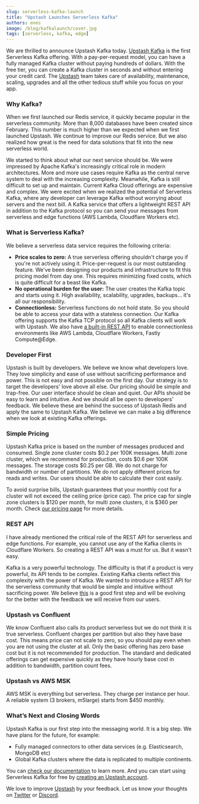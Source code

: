 ```yaml
---
slug: serverless-kafka-launch
title: "Upstash Launches Serverless Kafka"
authors: enes
image: /blog/kafkalaunch/cover.jpg
tags: [serverless, kafka, edge]
---
```


We are thrilled to announce Upstash Kafka today. [Upstash Kafka](https://docs.upstash.com/kafka) is the first Serverless Kafka offering. With a pay-per-request model, you can have a fully managed Kafka cluster without paying hundreds of dollars. With the free tier, you can create a Kafka cluster in seconds and without entering your credit card. The [Upstash](https://upstash.com) team takes care of availability, maintenance, scaling, upgrades and all the other tedious stuff while you focus on your app.

### Why Kafka?

When we first launched our Redis service, it quickly became popular in the serverless community. More than 8,000 databases have been created since February. This number is much higher than we expected when we first launched Upstash. We continue to improve our Redis service. But we also realized how great is the need for data solutions that fit into the new serverless world.

We started to think about what our next service should be. We were impressed by Apache Kafka's increasingly critical role in modern architectures. More and more use cases require Kafka as the central nerve system to deal with the increasing complexity. Meanwhile, Kafka is still difficult to set up and maintain. Current Kafka Cloud offerings are expensive and complex. We were excited when we realized the potential of Serverless Kafka, where any developer can leverage Kafka without worrying about servers and the next bill. A Kafka service that offers a lightweight REST API in addition to the Kafka protocol so you can send your messages from serverless and edge functions (AWS Lambda, Cloudflare Workers etc).

### What is Serverless Kafka?

We believe a serverless data service requires the following criteria:

- **Price scales to zero:** A true serverless offering shouldn't charge you if you're not actively using it. Price-per-request is our most outstanding feature. We've been designing our products and infrastructure to fit this pricing model from day one. This requires minimizing fixed costs, which is quite difficult for a beast like Kafka.
- **No operational burden for the user:** The user creates the Kafka topic and starts using it. High availability, scalability, upgrades, backups… it's all our responsibility.
- **Connectionless:** Serverless functions do not hold state. So you should be able to access your data with a stateless connection. Our Kafka offering supports the Kafka TCP protocol so all Kafka clients will work with Upstash. We also have [a built-in REST API](https://docs.upstash.com/kafka/rest) to enable connectionless environments like AWS Lambda, Cloudflare Workers, Fastly Compute@Edge.

### Developer First

Upstash is built by developers. We believe we know what developers love. They love simplicity and ease of use without sacrificing performance and power. This is not easy and not possible on the first day. Our strategy is to target the developers' love above all else. Our pricing should be simple and trap-free. Our user interface should be clean and quiet. Our APIs should be easy to learn and intuitive. And we should all be open to developers’ feedback. We believe these are behind the success of Upstash Redis and apply the same to Upstash Kafka. We believe we can make a big difference when we look at existing Kafka offerings.

### Simple Pricing

Upstash Kafka price is based on the number of messages produced and consumed. Single zone cluster costs $0.2 per 100K messages. Multi zone cluster, which we recommend for production, costs $0.6 per 100K messages. The storage costs $0.25 per GB. We do not charge for bandwidth or number of partitions. We do not apply different prices for reads and writes. Our users should be able to calculate their cost easily.

To avoid surprise bills, Upstash guarantees that your monthly cost for a cluster will not exceed the ceiling price (price cap). The price cap for single zone clusters is $120 per month, for multi zone clusters, it is $360 per month. Check [our pricing page](https://docs.upstash.com/kafka/pricing) for more details.

### REST API

I have already mentioned the critical role of the REST API for serverless and edge functions. For example, you cannot use any of the Kafka clients in Cloudflare Workers. So creating a REST API was a must for us. But it wasn't easy.

Kafka is a very powerful technology. The difficulty is that if a product is very powerful, its API tends to be complex. Existing Kafka clients reflect this complexity with the power of Kafka. We wanted to introduce a REST API for the serverless community that would be simple and intuitive without sacrificing power. We believe [this](https://docs.upstash.com/kafka/kafkaapi) is a good first step and will be evolving for the better with the feedback we will receive from our users.

### Upstash vs Confluent

We know Confluent also calls its product serverless but we do not think it is true serverless. Confluent charges per partition but also they have base cost. This means price can not scale to zero, so you should pay even when you are not using the cluster at all. Only the basic offering has zero base cost but it is not recommended for production. The standard and dedicated offerings can get expensive quickly as they have hourly base cost in addition to bandwidth, partition count fees.

### Upstash vs AWS MSK

AWS MSK is everything but serverless. They charge per instance per hour. A reliable system (3 brokers, m5large) starts from $450 monthly.

### What’s Next and Closing Words

Upstash Kafka is our first step into the messaging world. It is a big step. We have plans for the future, for example:

- Fully managed connectors to other data services (e.g. Elasticsearch, MongoDB etc)
- Global Kafka clusters where the data is replicated to multiple continents.

You can [check our documentation](https://docs.upstash.com/kafka) to learn more. And you can start using Serverless Kafka for free by [creating an Upstash account](https://console.upstash.com/).

We love to improve [Upstash](https://upstash.com) by your feedback. Let us know your thoughts on [Twitter](https://twitter.com/upstash) or [Discord](https://discord.gg/w9SenAtbme).
